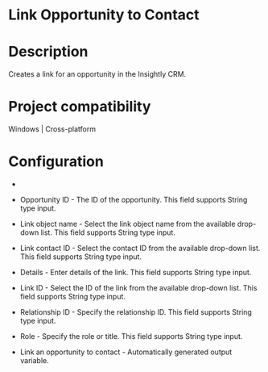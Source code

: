 ﻿# Link Opportunity to Contact

# Description

Creates a link for an opportunity in the Insightly CRM.

# Project compatibility

Windows | Cross-platform

# Configuration

* 
* Opportunity ID - The ID of the opportunity. This field supports String type input.
* Link object name - Select the link object name from the available drop-down list. This field supports String type input.
* Link contact ID - Select the contact ID from the available drop-down list. This field supports String type input.







* Details - Enter details of the link. This field supports String type input.
* Link ID - Select the ID of the link from the available drop-down list. This field supports String type input.
* Relationship ID - Specify the relationship ID. This field supports String type input.
* Role - Specify the role or title. This field supports String type input.



* Link an opportunity to contact - Automatically generated output variable.
